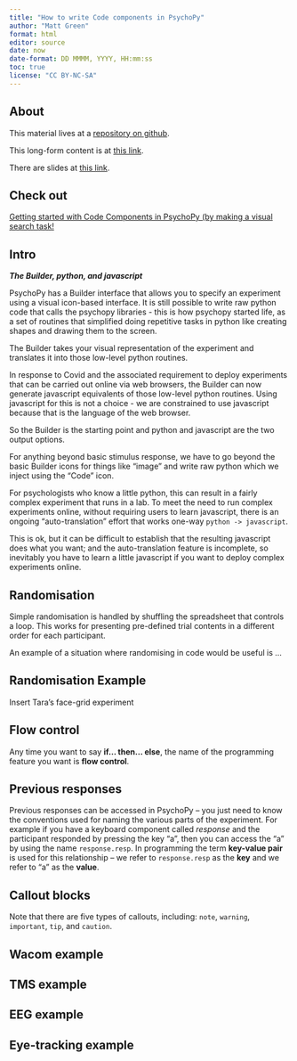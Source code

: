 ```yaml
---
title: "How to write Code components in PsychoPy"
author: "Matt Green"
format: html
editor: source
date: now
date-format: DD MMMM, YYYY, HH:mm:ss
toc: true
license: "CC BY-NC-SA"
---
```


## About

This material lives at a [repository on github](https://github.com/mjgreen/coding-psychopy-2024){target="_blank"}.

This long-form content is at [this link](https://mjgreen.github.io/coding-psychopy-2024/){target="_blank"}.

There are slides at [this link](https://mjgreen.github.io/coding-psychopy-2024/slides.html){target="_blank"}.

## Check out

[Getting started with Code Components in PsychoPy (by making a visual search task!](https://youtu.be/0dJgLf7BxbE)

## Intro

***The Builder, python, and javascript***

PsychoPy has a Builder interface that allows you to specify an experiment using a visual icon-based interface. It is still possible to write raw python code that calls the psychopy libraries - this is how psychopy started life, as a set of routines that simplified doing repetitive tasks in python like creating shapes and drawing them to the screen.

The Builder takes your visual representation of the experiment and translates it into those low-level python routines.

In response to Covid and the associated requirement to deploy experiments that can be carried out online via web browsers, the Builder can now generate javascript equivalents of those low-level python routines. Using javascript for this is not a choice - we are constrained to use javascript because that is the language of the web browser. 

So the Builder is the starting point and python and javascript are the two output options.

For anything beyond basic stimulus response, we have to go beyond the basic Builder icons for things like "image" and write raw python which we inject using the "Code" icon.

For psychologists who know a little python, this can result in a fairly complex experiment that runs in a lab. To meet the need to run complex experiments online, without requiring users to learn javascript, there is an ongoing "auto-translation" effort that works one-way `python -> javascript`. 

This is ok, but it can be difficult to establish that the resulting javascript does what you want; and the auto-translation feature is incomplete, so inevitably you have to learn a little javascript if you want to deploy complex experiments online.

## Randomisation

Simple randomisation is handled by shuffling the spreadsheet that controls a loop. This works for presenting pre-defined trial contents in a different order for each participant.

An example of a situation where randomising in code would be useful is ...

::: {.callout-note}
## Randomisation Example
Insert Tara's face-grid experiment
:::

## Flow control 

Any time you want to say **if... then... else**, the name of the programming feature you want is **flow control**.

## Previous responses

Previous responses can be accessed in PsychoPy -- you just need to know the conventions used for naming the various parts of the experiment. For example if you have a keyboard component called *response* and the participant responded by pressing the key "a", then you can access the "a" by using the name `response.resp`. In programming the term **key-value pair** is used for this relationship -- we refer to `response.resp` as the **key** and we refer to "a" as the **value**.

## Callout blocks {.appendix}

::: {.callout-note}
Note that there are five types of callouts, including:
`note`, `warning`, `important`, `tip`, and `caution`.
:::

## Wacom example

## TMS example

## EEG example

## Eye-tracking example

